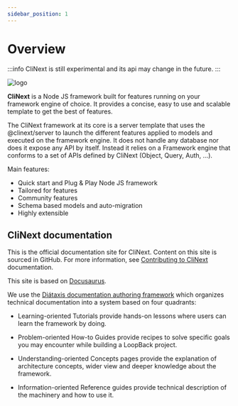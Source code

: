 ```yaml
---
sidebar_position: 1
---
```


# Overview

:::info
CliNext is still experimental and its api may change in the future.
:::

![logo](/img/icon_xs.svg)

**CliNext** is a Node JS framework built for features running on your framework engine of choice. It provides a concise, easy to use and scalable template to get the best of features.

The CliNext framework at its core is a server template that uses the @clinext/server to launch the different features applied to models and executed on the framework engine. It does not handle any database nor does it expose any API by itself. Instead it relies on a Framework engine that conforms to a set of APIs defined by CliNext (Object, Query, Auth, ...). 


Main features:
- Quick start and Plug & Play Node JS framework
- Tailored for features
- Community features
- Schema based models and auto-migration 
- Highly extensible

## CliNext documentation
This is the official documentation site for CliNext. Content on this site is sourced in GitHub. For more information, see [Contributing to CliNext](./contributing.md) documentation.

This site is based on [Docusaurus](https://docusaurus.io).

We use the [Diátaxis documentation authoring framework](https://diataxis.fr) which organizes technical documentation into a system based on four quadrants:

- Learning-oriented Tutorials provide hands-on lessons where users can learn the framework by doing.

- Problem-oriented How-to Guides provide recipes to solve specific goals you may encounter while building a LoopBack project.

- Understanding-oriented Concepts pages provide the explanation of architecture concepts, wider view and deeper knowledge about the framework.

- Information-oriented Reference guides provide technical description of the machinery and how to use it.



